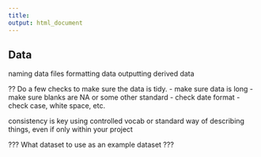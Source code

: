 ```yaml
---
title: 
output: html_document
---
```



## Data

naming data files
formatting data
outputting derived data

?? Do a few checks to make sure the data is tidy.
    - make sure data is long
    - make sure blanks are NA or some other standard
    - check date format
    - check case, white space, etc.  

consistency is key
using controlled vocab or standard way of describing things, even if only within your project




??? What dataset to use as an example dataset ???
